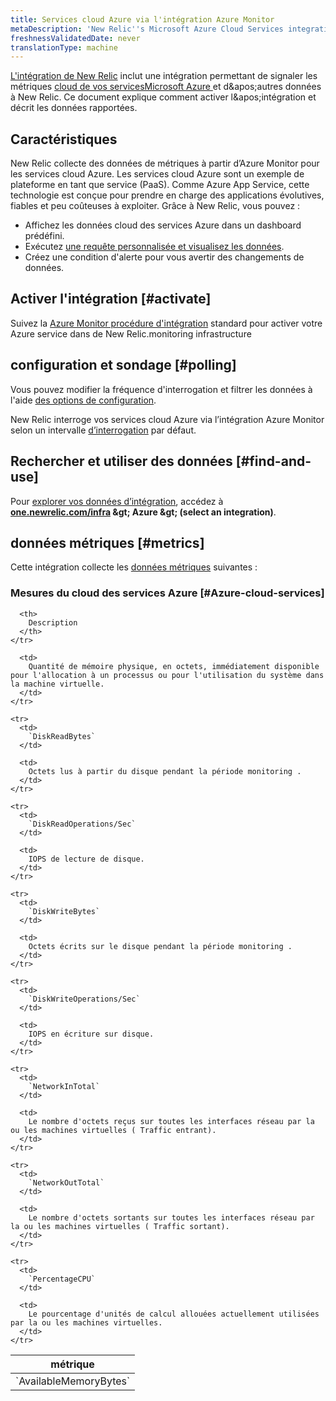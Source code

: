 ```yaml
---
title: Services cloud Azure via l'intégration Azure Monitor
metaDescription: 'New Relic''s Microsoft Azure Cloud Services integration: what data it reports and how to enable it.'
freshnessValidatedDate: never
translationType: machine
---
```


[L'intégration de New Relic](/docs/infrastructure/introduction-infra-monitoring) inclut une intégration permettant de signaler les métriques [cloud de vos servicesMicrosoft Azure ](https://learn.microsoft.com/en-us/azure/cloud-services)et d&amp;apos;autres données à New Relic. Ce document explique comment activer l&amp;apos;intégration et décrit les données rapportées.

## Caractéristiques

New Relic collecte des données de métriques à partir d’Azure Monitor pour les services cloud Azure. Les services cloud Azure sont un exemple de plateforme en tant que service (PaaS). Comme Azure App Service, cette technologie est conçue pour prendre en charge des applications évolutives, fiables et peu coûteuses à exploiter. Grâce à New Relic, vous pouvez :

* Affichez les données cloud des services Azure dans un dashboard prédéfini.
* Exécutez [une requête personnalisée et visualisez les données](/docs/infrastructure/integrations-getting-started/getting-started/use-integration-data-new-relic-insights).
* Créez une condition d'alerte pour vous avertir des changements de données.

## Activer l'intégration [#activate]

Suivez la [Azure Monitor procédure d'intégration](/docs/infrastructure/microsoft-azure-integrations/azure-integrations-list/azure-monitor) standard pour activer votre Azure service dans de New Relic.monitoring infrastructure

## configuration et sondage [#polling]

Vous pouvez modifier la fréquence d'interrogation et filtrer les données à l'aide [des options de configuration](/docs/infrastructure/microsoft-azure-integrations/azure-integrations-list/azure-monitor/#settings).

New Relic interroge vos services cloud Azure via l’intégration Azure Monitor selon un intervalle [d’interrogation](/docs/infrastructure/microsoft-azure-integrations/azure-integrations-list/azure-monitor/#settings) par défaut.

## Rechercher et utiliser des données [#find-and-use]

Pour [explorer vos données d’intégration](/docs/infrastructure/integrations/find-use-infrastructure-integration-data), accédez à <DNT>**[one.newrelic.com/infra](https://one.newrelic.com/infra) &amp;gt; Azure &amp;gt; (select an integration)**</DNT>.

## données métriques [#metrics]

Cette intégration collecte les [données métriques](/docs/infrastructure/integrations-getting-started/getting-started/understand-integration-data-data-types#metric) suivantes :

### Mesures du cloud des services Azure [#Azure-cloud-services]

<table>
  <thead>
    <tr>
      <th style={{ width: "300px" }}>
        métrique
      </th>

      <th>
        Description
      </th>
    </tr>
  </thead>

  <tbody>
    <tr>
      <td>
        `AvailableMemoryBytes`
      </td>

      <td>
        Quantité de mémoire physique, en octets, immédiatement disponible pour l'allocation à un processus ou pour l'utilisation du système dans la machine virtuelle.
      </td>
    </tr>

    <tr>
      <td>
        `DiskReadBytes`
      </td>

      <td>
        Octets lus à partir du disque pendant la période monitoring .
      </td>
    </tr>

    <tr>
      <td>
        `DiskReadOperations/Sec`
      </td>

      <td>
        IOPS de lecture de disque.
      </td>
    </tr>

    <tr>
      <td>
        `DiskWriteBytes`
      </td>

      <td>
        Octets écrits sur le disque pendant la période monitoring .
      </td>
    </tr>

    <tr>
      <td>
        `DiskWriteOperations/Sec`
      </td>

      <td>
        IOPS en écriture sur disque.
      </td>
    </tr>

    <tr>
      <td>
        `NetworkInTotal`
      </td>

      <td>
        Le nombre d'octets reçus sur toutes les interfaces réseau par la ou les machines virtuelles ( Traffic entrant).
      </td>
    </tr>

    <tr>
      <td>
        `NetworkOutTotal`
      </td>

      <td>
        Le nombre d'octets sortants sur toutes les interfaces réseau par la ou les machines virtuelles ( Traffic sortant).
      </td>
    </tr>

    <tr>
      <td>
        `PercentageCPU`
      </td>

      <td>
        Le pourcentage d'unités de calcul allouées actuellement utilisées par la ou les machines virtuelles.
      </td>
    </tr>
  </tbody>
</table>
